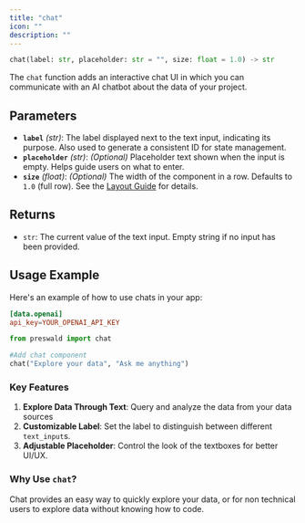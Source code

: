 ```yaml
---
title: "chat"
icon: ""
description: ""
---
```


```python
chat(label: str, placeholder: str = "", size: float = 1.0) -> str
```

The `chat` function adds an interactive chat UI in which you can communicate with an AI chatbot about the data of your project.

## Parameters

- **`label`** _(str)_: The label displayed next to the text input, indicating its purpose. Also used to generate a consistent ID for state management.
- **`placeholder`** _(str)_: _(Optional)_ Placeholder text shown when the input is empty. Helps guide users on what to enter.
- **`size`** _(float)_: _(Optional)_ The width of the component in a row. Defaults to `1.0` (full row). See the [Layout Guide](/layout/guide) for details.

## Returns

- `str`: The current value of the text input. Empty string if no input has been provided.

## Usage Example

Here's an example of how to use chats in your app:

```toml
[data.openai]
api_key=YOUR_OPENAI_API_KEY
```

```python
from preswald import chat

#Add chat component
chat("Explore your data", "Ask me anything")
```

### Key Features

1. **Explore Data Through Text**: Query and analyze the data from your data sources
2. **Customizable Label**: Set the label to distinguish between different `text_input`s.
3. **Adjustable Placeholder**: Control the look of the textboxes for better UI/UX.


### Why Use `chat`?

Chat provides an easy way to quickly explore your data, or for non technical users to explore data without knowing how to code.